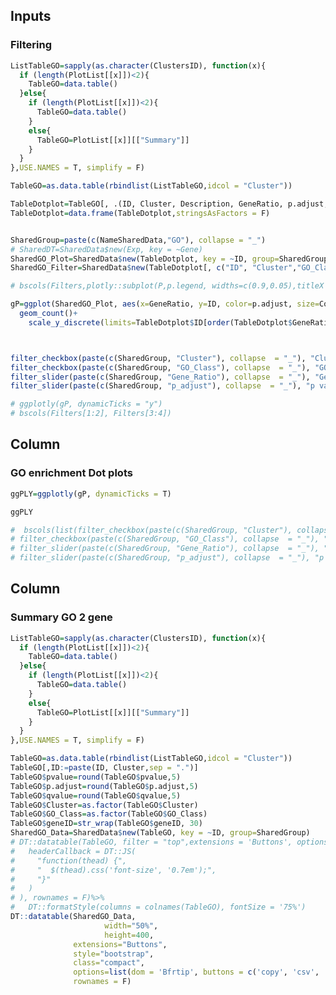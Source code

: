 
Inputs {.sidebar}
-----------------------------------------------------------------------

### Filtering

``` r
ListTableGO=sapply(as.character(ClustersID), function(x){
  if (length(PlotList[[x]])<2){
    TableGO=data.table()
  }else{
    if (length(PlotList[[x]])<2){
      TableGO=data.table()
    }
    else{
      TableGO=PlotList[[x]][["Summary"]]
    }
  }
},USE.NAMES = T, simplify = F)

TableGO=as.data.table(rbindlist(ListTableGO,idcol = "Cluster"))

TableDotplot=TableGO[, .(ID, Cluster, Description, GeneRatio, p.adjust, Count, GO_Class)][, GeneRatio:=sapply(GeneRatio, function(x) eval(parse(text=x)))][order(Count),][, ID:= paste(ID, as.character(as.numeric(Cluster)),sep = ".")]
TableDotplot=data.frame(TableDotplot,stringsAsFactors = F)


SharedGroup=paste(c(NameSharedData,"GO"), collapse = "_")
# SharedDT=SharedData$new(Exp, key = ~Gene)
SharedGO_Plot=SharedData$new(TableDotplot, key = ~ID, group=SharedGroup)
SharedGO_Filter=SharedData$new(TableDotplot[, c("ID", "Cluster","GO_Class", "GeneRatio", "p.adjust" )], key = ~ID, group=SharedGroup)

# bscols(Filters,plotly::subplot(P,p.legend, widths=c(0.9,0.05),titleX = T, titleY=T))

gP=ggplot(SharedGO_Plot, aes(x=GeneRatio, y=ID, color=p.adjust, size=Count, label=Description))+
  geom_count()+
    scale_y_discrete(limits=TableDotplot$ID[order(TableDotplot$GeneRatio)])



filter_checkbox(paste(c(SharedGroup, "Cluster"), collapse  = "_"), "Cluster", SharedGO_Filter, ~Cluster, inline = TRUE)
filter_checkbox(paste(c(SharedGroup, "GO_Class"), collapse  = "_"), "GO class", SharedGO_Filter, ~GO_Class, inline = TRUE)
filter_slider(paste(c(SharedGroup, "Gene_Ratio"), collapse  = "_"), "Gene_Ratio",SharedGO_Filter, ~GeneRatio, width = "100%",animate = F, round = 3)
filter_slider(paste(c(SharedGroup, "p_adjust"), collapse  = "_"), "p value",SharedGO_Filter, ~p.adjust, width = "100%",animate = F, round = 3,)

# ggplotly(gP, dynamicTicks = "y")
# bscols(Filters[1:2], Filters[3:4])
```

Column {data-width=300}
-----------------------------------------------------------------------

### GO enrichment Dot plots

```r

ggPLY=ggplotly(gP, dynamicTicks = T)

ggPLY

#  bscols(list(filter_checkbox(paste(c(SharedGroup, "Cluster"), collapse  = "_"), "Cluster", SharedGO_Filter, ~Cluster, inline = TRUE),
# filter_checkbox(paste(c(SharedGroup, "GO_Class"), collapse  = "_"), "GO class", SharedGO_Filter, ~GO_Class, inline = TRUE),
# filter_slider(paste(c(SharedGroup, "Gene_Ratio"), collapse  = "_"), "Gene_Ratio",SharedGO_Filter, ~GeneRatio, width = "100%",animate = F, round = 4),
# filter_slider(paste(c(SharedGroup, "p_adjust"), collapse  = "_"), "p value",SharedGO_Filter, ~p.adjust, width = "100%",animate = F, round = 3)),ggPLY)
```

Column {data-width=700}
-----------------------------------------------------------------------

### Summary GO 2 gene

```r
ListTableGO=sapply(as.character(ClustersID), function(x){
  if (length(PlotList[[x]])<2){
    TableGO=data.table()
  }else{
    if (length(PlotList[[x]])<2){
      TableGO=data.table()
    }
    else{
      TableGO=PlotList[[x]][["Summary"]]
    }
  }
},USE.NAMES = T, simplify = F)

TableGO=as.data.table(rbindlist(ListTableGO,idcol = "Cluster"))
TableGO[,ID:=paste(ID, Cluster,sep = ".")]
TableGO$pvalue=round(TableGO$pvalue,5)
TableGO$p.adjust=round(TableGO$p.adjust,5)
TableGO$qvalue=round(TableGO$qvalue,5)
TableGO$Cluster=as.factor(TableGO$Cluster)
TableGO$GO_Class=as.factor(TableGO$GO_Class)
TableGO$geneID=str_wrap(TableGO$geneID, 30)
SharedGO_Data=SharedData$new(TableGO, key = ~ID, group=SharedGroup)
# DT::datatable(TableGO, filter = "top",extensions = 'Buttons', options = list(dom = 'Bfrtip', buttons = c('copy', 'csv', 'excel', 'pdf', 'print'),
#   headerCallback = DT::JS(
#     "function(thead) {",
#     "  $(thead).css('font-size', '0.7em');",
#     "}"
#   )
# ), rownames = F)%>%
#   DT::formatStyle(columns = colnames(TableGO), fontSize = '75%')
DT::datatable(SharedGO_Data,
                     width="50%",
                     height=400,
              extensions="Buttons",
              style="bootstrap",
              class="compact",
              options=list(dom = 'Bfrtip', buttons = c('copy', 'csv', 'excel', 'pdf', 'print'),deferRender=TRUE, scrollX = T, scrollY=300),
              rownames = F)

 
```

<!-- ```{r Graph} -->
<!-- library(networkD3) -->

<!-- GO2Gene=TableGO[,c(Gene=strsplit(geneID,"/")), by="ID"] -->
<!-- GONetworkTable=TableGO[GO2Gene,on=.(ID=ID)][, .(ID, Description,Cluster, p.adjust, Count, GO_Class, Gene)] -->

<!-- NodeGO=unique(GONetworkTable[, .(ID, Description, Cluster, p.adjust, Count, GO_Class)][, Node_Type:="GO"]) -->
<!-- NodeGene=unique(GONetworkTable[, .(Gene, Description, Cluster, p.adjust, Count, GO_Class)][, `:=`(Description="" ,Node_Type="Gene")]) -->
<!-- data.table::setnames(NodeGene,"Gene", "ID" ) -->
<!-- Nodes=rbind(NodeGO,NodeGene) -->
<!-- BP="BP" -->

<!-- Nodes=Nodes[!duplicated(ID),.SD] -->
<!-- data.table::setnames(Nodes,"ID", "id") -->
<!-- data.table::setnames(GO2Gene, c("from", "to")) -->
<!--     # a nodes data.frame, with id column -->
<!--     # an edges data.frame, with from and to columns, which make the link with id -->

<!-- visNetwork::visNetwork(Nodes, GO2Gene, height = "700px", width = "100%") %>% -->
<!--   visNetwork::visIgraphLayout(layout = "layout_with_fr")%>% -->
<!--   visNetwork::visOptions(selectedBy = "Cluster",  -->
<!--              highlightNearest = TRUE,  -->
<!--              nodesIdSelection = TRUE)%>% -->
<!--   visNetwork::visHierarchicalLayout() -->
<!-- ``` -->
